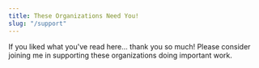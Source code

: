 ```yaml
---
title: These Organizations Need You!
slug: "/support"
---
```


If you liked what you've read here... thank you so much! Please consider joining me in
supporting these organizations doing important work.
